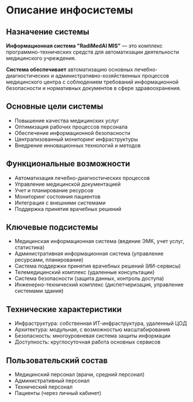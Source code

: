 # Описание инфосистемы

## Назначение системы
**Информационная система "RadiMedAI MIS"** — это комплекс программно-технических средств для автоматизации деятельности медицинского учреждения. 

**Система обеспечивает** автоматизацию основных лечебно-диагностических и административно-хозяйственных процессов медицинского центра с соблюдением требований информационной безопасности и нормативных документов в сфере здравоохранения.

## Основные цели системы
* Повышение качества медицинских услуг
* Оптимизация рабочих процессов персонала
* Обеспечение информационной безопасности
* Централизованный мониторинг инфраструктуры
* Внедрение инновационных технологий и методов

## Функциональные возможности
* Автоматизация лечебно-диагностических процессов
* Управление медицинской документацией
* Учет и планирование ресурсов
* Мониторинг состояния пациентов
* Интеграция с внешними системами
* Поддержка принятия врачебных решений

## Ключевые подсистемы
* Медицинская информационная система (ведение ЭМК, учет услуг, статистика)
* Административная информационная система (управление ресурсами, планирование)
* Система поддержки принятия врачебных решений (ИИ-сервисы)
* Телемедицинский комплекс (удаленные консультации)
* Система безопасности (защита данных, контроль доступа)
* Инженерно-технический комплекс (диспетчеризация, управление системами здания)

## Технические характеристики
* Инфраструктура: собственная ИТ-инфраструктура, удаленный ЦОД
* Архитектура: модульная, с возможностью масштабирования
* Безопасность: многоуровневая система защиты информации
* Доступность: круглосуточная работа основных сервисов

## Пользовательский состав
* Медицинский персонал (врачи, средний персонал)
* Административный персонал
* Технический персонал
* Пациенты (через личный кабинет)
